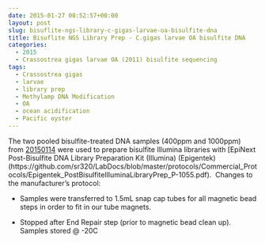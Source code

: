 ```yaml
---
date: 2015-01-27 00:52:57+00:00
layout: post
slug: bisuflite-ngs-library-c-gigas-larvae-oa-bisulfite-dna
title: Bisuflite NGS Library Prep - C.gigas larvae OA bisulfite DNA
categories:
  - 2015
  - Crassostrea gigas larvae OA (2011) bisulfite sequencing
tags:
  - Crassostrea gigas
  - larvae
  - library prep
  - Methylamp DNA Modification
  - OA
  - ocean acidification
  - Pacific oyster
---
```


The two pooled bisulfite-treated DNA samples (400ppm and 1000ppm) from [20150114](https://robertslab.github.io/sams-notebook/2015/01/14/dna-bisulfite-conversion-c-gigas-larvae-oa-sheared-dna.html) were used to prepare bisulfite Illumina libraries with [EpiNext Post-Bisulfite DNA Library Preparation Kit (Illumina) (Epigentek)(https://github.com/sr320/LabDocs/blob/master/protocols/Commercial_Protocols/Epigentek_PostBisulfiteIlluminaLibraryPrep_P-1055.pdf).  Changes to the manufacturer's protocol:




    
  * Samples were transferred to 1.5mL snap cap tubes for all magnetic bead steps in order to fit in our tube magnets.

    
  * Stopped after End Repair step (prior to magnetic bead clean up).  Samples stored @ -20C


